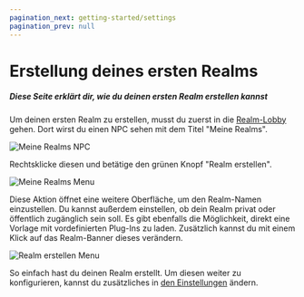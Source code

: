 ```yaml
---
pagination_next: getting-started/settings
pagination_prev: null
---
```


# Erstellung deines ersten Realms

##### Diese Seite erklärt dir, wie du deinen ersten Realm erstellen kannst

Um deinen ersten Realm zu erstellen, musst du zuerst in die [Realm-Lobby](./realm-lobby) gehen. Dort wirst du einen NPC sehen mit dem Titel "Meine Realms".

![Meine Realms NPC](../../../../../static/img/de/getting-started/npc.webp)

Rechtsklicke diesen und betätige den grünen Knopf "Realm erstellen".

![Meine Realms Menu](../../../../../static/img/de/getting-started/create.webp)

Diese Aktion öffnet eine weitere Oberfläche, um den Realm-Namen einzustellen. Du kannst außerdem einstellen, ob dein Realm privat oder öffentlich zugänglich sein soll. Es gibt ebenfalls die Möglichkeit, direkt eine Vorlage mit vordefinierten Plug-Ins zu laden. Zusätzlich kannst du mit einem Klick auf das Realm-Banner dieses verändern.

![Realm erstellen Menu](../../../../../static/img/de/getting-started/create-gui.webp)

So einfach hast du deinen Realm erstellt. Um diesen weiter zu konfigurieren, kannst du zusätzliches in [den Einstellungen](./settings) ändern.